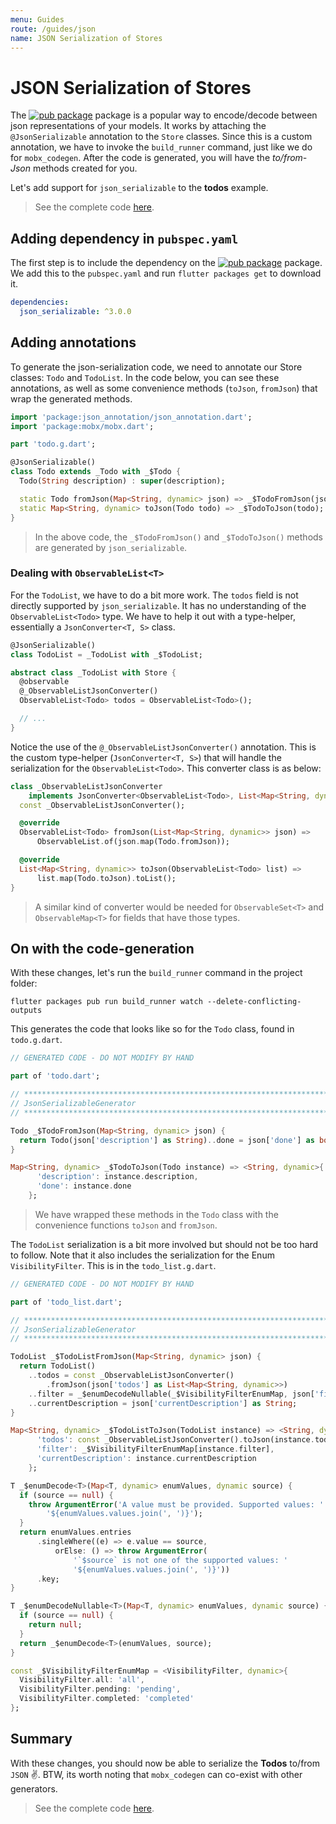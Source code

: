 ```yaml
---
menu: Guides
route: /guides/json
name: JSON Serialization of Stores
---
```


# JSON Serialization of Stores

The [![pub package](https://img.shields.io/pub/v/json_serializable.svg?label=json_serializable&color=blue)](https://pub.dartlang.org/packages/json_serializable) package is a popular way to encode/decode between json representations of your models. It works by attaching the `@JsonSerializable` annotation to the `Store` classes. Since this is a custom annotation, we have to invoke the `build_runner` command, just like we do for `mobx_codegen`. After the code is generated, you will have the _to/from-Json_ methods created for you.

Let's add support for `json_serializable` to the **todos** example.

> See the complete code [here](https://github.com/mobxjs/mobx.dart/tree/master/mobx_examples/lib/todos).

## Adding dependency in `pubspec.yaml`

The first step is to include the dependency on the [![pub package](https://img.shields.io/pub/v/json_serializable.svg?label=json_serializable&color=blue)](https://pub.dartlang.org/packages/json_serializable) package. We add this to the `pubspec.yaml` and run `flutter packages get` to download it.

```yaml
dependencies:
  json_serializable: ^3.0.0
```

## Adding annotations

To generate the json-serialization code, we need to annotate our Store classes: `Todo` and `TodoList`. In the code below, you can see these annotations, as well as some convenience methods (`toJson`, `fromJson`) that wrap the generated methods.

```dart
import 'package:json_annotation/json_annotation.dart';
import 'package:mobx/mobx.dart';

part 'todo.g.dart';

@JsonSerializable()
class Todo extends _Todo with _$Todo {
  Todo(String description) : super(description);

  static Todo fromJson(Map<String, dynamic> json) => _$TodoFromJson(json);
  static Map<String, dynamic> toJson(Todo todo) => _$TodoToJson(todo);
}

```

> In the above code, the `_$TodoFromJson()` and `_$TodoToJson()` methods are generated by `json_serializable`.

### Dealing with `ObservableList<T>`

For the `TodoList`, we have to do a bit more work. The `todos` field is not directly supported by `json_serializable`. It has no understanding of the `ObservableList<Todo>` type. We have to help it out with a type-helper, essentially a `JsonConverter<T, S>` class.

```dart
@JsonSerializable()
class TodoList = _TodoList with _$TodoList;

abstract class _TodoList with Store {
  @observable
  @_ObservableListJsonConverter()
  ObservableList<Todo> todos = ObservableList<Todo>();

  // ...
}
```

Notice the use of the `@_ObservableListJsonConverter()` annotation. This is the custom type-helper (`JsonConverter<T, S>`) that will handle the serialization for the `ObservableList<Todo>`. This converter class is as below:

```dart
class _ObservableListJsonConverter
    implements JsonConverter<ObservableList<Todo>, List<Map<String, dynamic>>> {
  const _ObservableListJsonConverter();

  @override
  ObservableList<Todo> fromJson(List<Map<String, dynamic>> json) =>
      ObservableList.of(json.map(Todo.fromJson));

  @override
  List<Map<String, dynamic>> toJson(ObservableList<Todo> list) =>
      list.map(Todo.toJson).toList();
}

```

> A similar kind of converter would be needed for `ObservableSet<T>` and `ObservableMap<T>` for fields that have those types.

## On with the code-generation

With these changes, let's run the `build_runner` command in the project folder:

```
flutter packages pub run build_runner watch --delete-conflicting-outputs
```

This generates the code that looks like so for the `Todo` class, found in `todo.g.dart`.

```dart
// GENERATED CODE - DO NOT MODIFY BY HAND

part of 'todo.dart';

// **************************************************************************
// JsonSerializableGenerator
// **************************************************************************

Todo _$TodoFromJson(Map<String, dynamic> json) {
  return Todo(json['description'] as String)..done = json['done'] as bool;
}

Map<String, dynamic> _$TodoToJson(Todo instance) => <String, dynamic>{
      'description': instance.description,
      'done': instance.done
    };

```

> We have wrapped these methods in the `Todo` class with the convenience functions `toJson` and `fromJson`.

The `TodoList` serialization is a bit more involved but should not be too hard to follow. Note that it also includes the serialization for the Enum `VisibilityFilter`. This is in the `todo_list.g.dart`.

```dart
// GENERATED CODE - DO NOT MODIFY BY HAND

part of 'todo_list.dart';

// **************************************************************************
// JsonSerializableGenerator
// **************************************************************************

TodoList _$TodoListFromJson(Map<String, dynamic> json) {
  return TodoList()
    ..todos = const _ObservableListJsonConverter()
        .fromJson(json['todos'] as List<Map<String, dynamic>>)
    ..filter = _$enumDecodeNullable(_$VisibilityFilterEnumMap, json['filter'])
    ..currentDescription = json['currentDescription'] as String;
}

Map<String, dynamic> _$TodoListToJson(TodoList instance) => <String, dynamic>{
      'todos': const _ObservableListJsonConverter().toJson(instance.todos),
      'filter': _$VisibilityFilterEnumMap[instance.filter],
      'currentDescription': instance.currentDescription
    };

T _$enumDecode<T>(Map<T, dynamic> enumValues, dynamic source) {
  if (source == null) {
    throw ArgumentError('A value must be provided. Supported values: '
        '${enumValues.values.join(', ')}');
  }
  return enumValues.entries
      .singleWhere((e) => e.value == source,
          orElse: () => throw ArgumentError(
              '`$source` is not one of the supported values: '
              '${enumValues.values.join(', ')}'))
      .key;
}

T _$enumDecodeNullable<T>(Map<T, dynamic> enumValues, dynamic source) {
  if (source == null) {
    return null;
  }
  return _$enumDecode<T>(enumValues, source);
}

const _$VisibilityFilterEnumMap = <VisibilityFilter, dynamic>{
  VisibilityFilter.all: 'all',
  VisibilityFilter.pending: 'pending',
  VisibilityFilter.completed: 'completed'
};

```

## Summary

With these changes, you should now be able to serialize the **Todos** to/from `JSON` ✌️. BTW, its worth noting that `mobx_codegen` can co-exist with other generators.

> See the complete code [here](https://github.com/mobxjs/mobx.dart/tree/master/mobx_examples/lib/todos).
